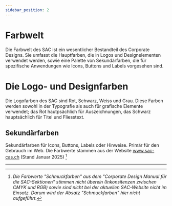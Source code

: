 ```yaml
---
sidebar_position: 2
---
```


# Farbwelt
Die Farbwelt des SAC ist ein wesentlicher Bestandteil des Corporate Designs. Sie umfasst die Hauptfarben, die in Logos und Designelementen verwendet werden, sowie eine Palette von Sekundärfarben, die für spezifische Anwendungen wie Icons, Buttons und Labels vorgesehen sind. 


# Die Logo- und Designfarben
Die Logofarben des SAC sind Rot, Schwarz, Weiss und Grau. Diese Farben werden sowohl in der Typografie als auch für grafische Elemente verwendet; das Rot hautpsächlich für Auszeichnungen, das Schwarz hauptsächlich für Titel und Fliesstext.
<addClass className="primaryClores">
    <ColorBoxes pantone="Red032"         cmyk="0 | 100 | 100 | 0"    web="#e30613"     rgb="rgb(227, 6, 19)"></ColorBoxes>
    <ColorBoxes pantone="Black"          cmyk="0 | 0 | 0 | 100"      web="#000000"     rgb="rgb(0, 0, 0)" textcolor="#fff"></ColorBoxes>
    <ColorBoxes pantone="Cool Gray 8 C"  cmyk="0 | 0 | 0 | 60"       web="#878787"     rgb="rgb(135, 135, 135)"></ColorBoxes>
    <ColorBoxes pantone="Cool Gray 4 C"  cmyk="0 | 0 | 0 | 25"       web="#d0d0d0"     rgb="rgb(208, 208, 208)"></ColorBoxes>
</addClass>


## Sekundärfarben
Sekundärfarben für Icons, Buttons, Labels oder Hinweise. Primär für den Gebrauch im Web. Die Farbwerte stammen aus der Website www.sac-cas.ch (Stand Januar 2025) [^1]
<addClass className="schmuckfarbencontainer">
    <Webfarben primary="rgb(132, 190, 65)"   primaryhex="#84be41"  />
    <Webfarben primary="rgb(35, 113, 0)"  primaryhex="#237100" text="#fff"/>
    <Webfarben primary="rgb(0, 138, 121)"  primaryhex="#008a79" text="#fff"/>
    <Webfarben primary="rgb(0, 163, 218)" primaryhex="#00a3da"/>
    <Webfarben primary="rgb(0,51,255)" primaryhex="#0033ff" text="#fff"/>
    <Webfarben primary="rgb(102, 45, 145)"  primaryhex="#662d91" text="#fff"/>
    <Webfarben primary="rgb(255, 187, 0)"  primaryhex="#ffbb00" />
    <Webfarben primary="rgb(255, 61, 18)"  primaryhex="#ff3d12" text="#fff"/>
    <Webfarben primary="rgb(227, 6, 19)"     primaryhex="#e30613" secondary="rgb(176, 5, 17)"     secondaryhex="#b00511"      text="#fff"/>
</addClass>

<!---
## Die Schmuckfarben
Die erweiterte Farbpalette besteht aus 8 Farben in jeweils zwei Abstufungen. Die helle Variante beträgt 50 % der CMYK-Werte.
<addClass className="schmuckfarbencontainer">
    <Schmuckfarben primary="rgb(255, 195, 0)"   primarycmyk="0 | 25 | 100 | 0"      secondary ="rgb(255, 224, 128)"     secondarycmyk="0 | 12 | 50 | 0" />
    <Schmuckfarben primary="rgb(240, 125, 0)"   primarycmyk="0 | 60 | 100 | 0"      secondary ="rgb(250, 193, 138)"     secondarycmyk="0 | 30 | 50 |  0"/>
    <Schmuckfarben primary="rgb(150, 195, 30)"  primarycmyk="50 | 0 | 100 | 0"      secondary ="rgb(207, 255, 155)"     secondarycmyk="25 | 0 | 50 | 0" />
    <Schmuckfarben primary="rgb(0, 128, 67)"    primarycmyk="100 | 25 | 100 | 0"    secondary ="rgb(144, 185, 147)"     secondarycmyk="50 | 12 | 50 | 0"    text="#fff"/>
    <Schmuckfarben primary="rgb(0, 160, 227)"   primarycmyk="100 | 0 | 0 | 0"       secondary ="rgb(131, 208, 245)"     secondarycmyk="50 | 0 | 0 | 0" />
    <Schmuckfarben primary="rgb(22, 65, 148)"   primarycmyk="100 | 80 | 0 | 0"      secondary ="rgb(128, 153, 255)"     secondarycmyk="50 | 40 | 0 | 0"     text="#fff"/>
    <Schmuckfarben primary="rgb(232, 48, 138)"  primarycmyk="0 | 90 | 0 | 0"        secondary ="rgb(245, 170, 205)"     secondarycmyk="0 | 45 | 0 | 0"/>
    <Schmuckfarben primary="rgb(130, 30, 130)"  primarycmyk="60 | 100 | 0 | 0"      secondary ="rgb(188, 144, 193)"     secondarycmyk="30 | 50 | 0 | 0"     text="#fff"/>
</addClass>
-->


---
[^1]: *Die Farbwerte "Schmuckfarben" aus dem "Corporate Design Manual für die SAC-Sektionen" stimmen nicht überein (Inkonsitenzen zwischen CMYK und RGB) sowie sind nicht bei der aktuellen SAC-Website nicht im Einsatz. Darum wird der Absatz "Schmuckfarben" hier nicht aufgeführt.*
